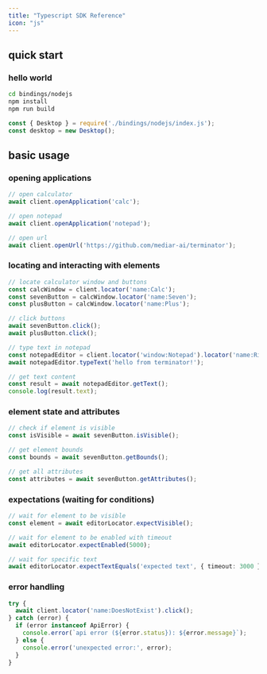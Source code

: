 ```yaml
---
title: "Typescript SDK Reference"
icon: "js"
---
```


## quick start

### hello world

```bash
cd bindings/nodejs
npm install
npm run build
```

```typescript
const { Desktop } = require('./bindings/nodejs/index.js');
const desktop = new Desktop();
```


## basic usage

### opening applications

```typescript
// open calculator
await client.openApplication('calc');

// open notepad
await client.openApplication('notepad');

// open url
await client.openUrl('https://github.com/mediar-ai/terminator');
```

### locating and interacting with elements

```typescript
// locate calculator window and buttons
const calcWindow = client.locator('name:Calc');
const sevenButton = calcWindow.locator('name:Seven');
const plusButton = calcWindow.locator('name:Plus');

// click buttons
await sevenButton.click();
await plusButton.click();

// type text in notepad
const notepadEditor = client.locator('window:Notepad').locator('name:RichEditD2DPT');
await notepadEditor.typeText('hello from terminator!');

// get text content
const result = await notepadEditor.getText();
console.log(result.text);
```

### element state and attributes

```typescript
// check if element is visible
const isVisible = await sevenButton.isVisible();

// get element bounds
const bounds = await sevenButton.getBounds();

// get all attributes
const attributes = await sevenButton.getAttributes();
```

### expectations (waiting for conditions)

```typescript
// wait for element to be visible
const element = await editorLocator.expectVisible();

// wait for element to be enabled with timeout
await editorLocator.expectEnabled(5000);

// wait for specific text
await editorLocator.expectTextEquals('expected text', { timeout: 3000 });
```

### error handling

```typescript
try {
  await client.locator('name:DoesNotExist').click();
} catch (error) {
  if (error instanceof ApiError) {
    console.error(`api error (${error.status}): ${error.message}`);
  } else {
    console.error('unexpected error:', error);
  }
}
```
